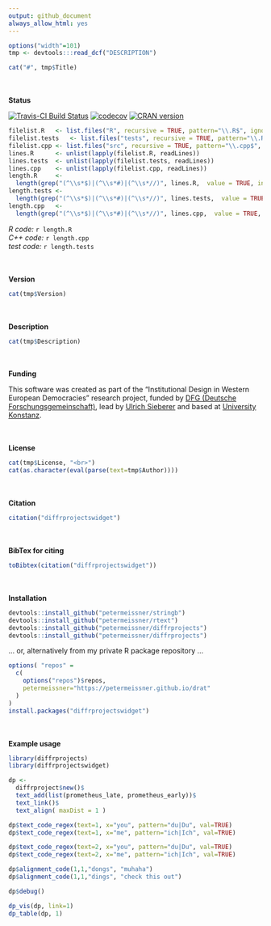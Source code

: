 ```yaml
---
output: github_document
always_allow_html: yes
---
```





```r
options("width"=101)
tmp <- devtools:::read_dcf("DESCRIPTION")
```

```r
cat("#", tmp$Title)
```


<br><br>
**Status**


[![Travis-CI Build Status](https://travis-ci.org/petermeissner/diffrprojectswidget.svg?branch=master)](https://travis-ci.org/petermeissner/diffrprojectswidget)
[![codecov](https://codecov.io/gh/petermeissner/diffrprojectswidget/branch/master/graph/badge.svg)](https://codecov.io/gh/petermeissner/diffrprojectswidget/tree/master/R)
[![CRAN version](http://www.r-pkg.org/badges/version/diffrprojectswidget)](https://cran.r-project.org/package=diffrprojectswidget)



```r
filelist.R   <- list.files("R", recursive = TRUE, pattern="\\.R$", ignore.case = TRUE, full.names = TRUE)
filelist.tests   <- list.files("tests", recursive = TRUE, pattern="\\.R$", ignore.case = TRUE, full.names = TRUE)
filelist.cpp <- list.files("src", recursive = TRUE, pattern="\\.cpp$", ignore.case = TRUE, full.names = TRUE)
lines.R      <- unlist(lapply(filelist.R, readLines))
lines.tests  <- unlist(lapply(filelist.tests, readLines))
lines.cpp    <- unlist(lapply(filelist.cpp, readLines))
length.R     <- 
  length(grep("(^\\s*$)|(^\\s*#)|(^\\s*//)", lines.R,  value = TRUE, invert = TRUE))
length.tests <- 
  length(grep("(^\\s*$)|(^\\s*#)|(^\\s*//)", lines.tests,  value = TRUE, invert = TRUE))
length.cpp   <- 
  length(grep("(^\\s*$)|(^\\s*#)|(^\\s*//)", lines.cpp,  value = TRUE, invert = TRUE))
```





*R code:* `r length.R`<br> 
*C++ code:* `r length.cpp`<br> 
*test code:* `r length.tests`


<br><br>
**Version**

```r
cat(tmp$Version)
```

<br><br>
**Description**

```r
cat(tmp$Description)
```


<br><br>
**Funding**

This software was created as part of the "Institutional Design in Western European Democracies" research project, funded by [DFG (Deutsche Forschungsgemeinschaft)](http://gepris.dfg.de/gepris/projekt/146229116), lead by [Ulrich Sieberer](https://scholar.google.com/citations?user=Q_ImhbkAAAAJ) and based at [University Konstanz](https://www.uni-konstanz.de/). 


<br><br>
**License**

```r
cat(tmp$License, "<br>")
cat(as.character(eval(parse(text=tmp$Author))))
```



<br><br>
**Citation**


```r
citation("diffrprojectswidget")
```


<br><br>
**BibTex for citing**

```r
toBibtex(citation("diffrprojectswidget"))
```


<br><br>
**Installation**

```r
devtools::install_github("petermeissner/stringb")
devtools::install_github("petermeissner/rtext")
devtools::install_github("petermeissner/diffrprojects")
devtools::install_github("petermeissner/diffrprojects")
```

... or, alternatively from my private R package repository ... 

```r
options( "repos" = 
  c(
    options("repos")$repos, 
    petermeissner="https://petermeissner.github.io/drat"
  ) 
)
install.packages("diffrprojectswidget")
```


<br><br>
**Example usage**


```r

library(diffrprojects)
library(diffrprojectswidget)

dp <-
  diffrproject$new()$
  text_add(list(prometheus_late, prometheus_early))$
  text_link()$
  text_align( maxDist = 1 )

dp$text_code_regex(text=1, x="you", pattern="du|Du", val=TRUE)
dp$text_code_regex(text=1, x="me", pattern="ich|Ich", val=TRUE)

dp$text_code_regex(text=2, x="you", pattern="du|Du", val=TRUE)
dp$text_code_regex(text=2, x="me", pattern="ich|Ich", val=TRUE)

dp$alignment_code(1,1,"dongs", "muhaha")
dp$alignment_code(1,1,"dings", "check this out")

dp$debug()

dp_vis(dp, link=1)
dp_table(dp, 1)
```


    
